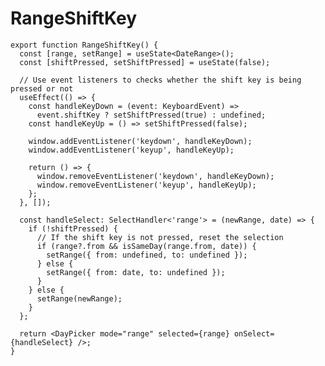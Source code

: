 
# RangeShiftKey



<RangeShiftKey />

```tsx
export function RangeShiftKey() {
  const [range, setRange] = useState<DateRange>();
  const [shiftPressed, setShiftPressed] = useState(false);

  // Use event listeners to checks whether the shift key is being pressed or not
  useEffect(() => {
    const handleKeyDown = (event: KeyboardEvent) =>
      event.shiftKey ? setShiftPressed(true) : undefined;
    const handleKeyUp = () => setShiftPressed(false);

    window.addEventListener('keydown', handleKeyDown);
    window.addEventListener('keyup', handleKeyUp);

    return () => {
      window.removeEventListener('keydown', handleKeyDown);
      window.removeEventListener('keyup', handleKeyUp);
    };
  }, []);

  const handleSelect: SelectHandler<'range'> = (newRange, date) => {
    if (!shiftPressed) {
      // If the shift key is not pressed, reset the selection
      if (range?.from && isSameDay(range.from, date)) {
        setRange({ from: undefined, to: undefined });
      } else {
        setRange({ from: date, to: undefined });
      }
    } else {
      setRange(newRange);
    }
  };

  return <DayPicker mode="range" selected={range} onSelect={handleSelect} />;
}
```
